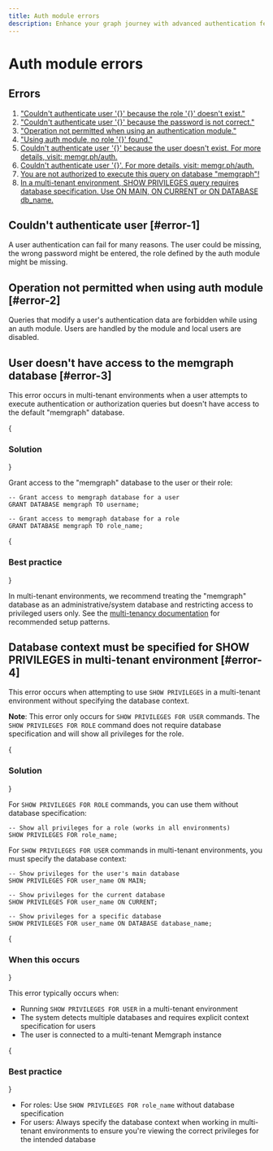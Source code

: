 ```yaml
---
title: Auth module errors
description: Enhance your graph journey with advanced authentication features, and learn how to implement strong authentication mechanisms for enhanced security. 
---
```




# Auth module errors

## Errors

1. ["Couldn't authenticate user '{}' because the role '{}' doesn't exist."](#error-1)
2. ["Couldn't authenticate user '{}' because the password is not correct."](#error-1)
3. ["Operation not permitted when using an authentication module."](#error-2)
4. ["Using auth module, no role '{}' found."](#error-1)
5. [Couldn't authenticate user '{}' because the user doesn't exist. For more
   details, visit: memgr.ph/auth.](#error-2)
6. [Couldn't authenticate user '{}'. For more details, visit:
   memgr.ph/auth.](#error-1)
7. [You are not authorized to execute this query on database "memgraph"!](#error-3)
8. [In a multi-tenant environment, SHOW PRIVILEGES query requires database specification. Use ON MAIN, ON CURRENT or ON DATABASE db_name.](#error-4)


## Couldn't authenticate user [#error-1]

A user authentication can fail for many reasons. The user could be missing, 
the wrong password might be entered, the role defined by the auth module might
be missing.

## Operation not permitted when using auth module [#error-2]

Queries that modify a user's authentication data are forbidden while using 
an auth module. Users are handled by the module and local users are disabled.

## User doesn't have access to the memgraph database [#error-3]

This error occurs in multi-tenant environments when a user attempts to execute authentication or authorization queries but doesn't have access to the default "memgraph" database.

{<h3 className="custom-header">Solution</h3>}

Grant access to the "memgraph" database to the user or their role:

```cypher
-- Grant access to memgraph database for a user
GRANT DATABASE memgraph TO username;

-- Grant access to memgraph database for a role
GRANT DATABASE memgraph TO role_name;
```

{<h3 className="custom-header">Best practice</h3>}

In multi-tenant environments, we recommend treating the "memgraph" database as an administrative/system database and restricting access to privileged users only. See the [multi-tenancy documentation](/database-management/multi-tenancy#default-database-best-practices) for recommended setup patterns.

## Database context must be specified for SHOW PRIVILEGES in multi-tenant environment [#error-4]

This error occurs when attempting to use `SHOW PRIVILEGES` in a multi-tenant environment without specifying the database context.

**Note**: This error only occurs for `SHOW PRIVILEGES FOR USER` commands. The `SHOW PRIVILEGES FOR ROLE` command does not require database specification and will show all privileges for the role.

{<h3 className="custom-header">Solution</h3>}

For `SHOW PRIVILEGES FOR ROLE` commands, you can use them without database specification:

```cypher
-- Show all privileges for a role (works in all environments)
SHOW PRIVILEGES FOR role_name;
```

For `SHOW PRIVILEGES FOR USER` commands in multi-tenant environments, you must specify the database context:

```cypher
-- Show privileges for the user's main database
SHOW PRIVILEGES FOR user_name ON MAIN;

-- Show privileges for the current database
SHOW PRIVILEGES FOR user_name ON CURRENT;

-- Show privileges for a specific database
SHOW PRIVILEGES FOR user_name ON DATABASE database_name;
```

{<h3 className="custom-header">When this occurs</h3>}

This error typically occurs when:
- Running `SHOW PRIVILEGES FOR USER` in a multi-tenant environment
- The system detects multiple databases and requires explicit context specification for users
- The user is connected to a multi-tenant Memgraph instance

{<h3 className="custom-header">Best practice</h3>}

- For roles: Use `SHOW PRIVILEGES FOR role_name` without database specification
- For users: Always specify the database context when working in multi-tenant environments to ensure you're viewing the correct privileges for the intended database

<CommunityLinks/>